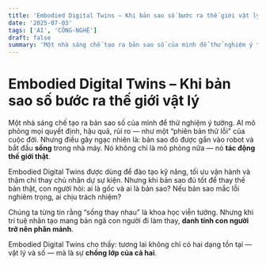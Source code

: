 ```yaml
---
title: 'Embodied Digital Twins – Khi bản sao số bước ra thế giới vật lý'
date: '2025-07-03'
tags: ['AI', 'CÔNG-NGHỆ']
draft: false
summary: 'Một nhà sáng chế tạo ra bản sao số của mình để thử nghiệm ý tưởng. AI mô phỏng mọi quyết định, hậu q'
---
```


# Embodied Digital Twins – Khi bản sao số bước ra thế giới vật lý

Một nhà sáng chế tạo ra bản sao số của mình để thử nghiệm ý tưởng. AI mô phỏng mọi quyết định, hậu quả, rủi ro — như một “phiên bản thử lỗi” của cuộc đời. Nhưng điều gây ngạc nhiên là: bản sao đó được gắn vào robot và bắt đầu **sống** trong nhà máy. Nó không chỉ là mô phỏng nữa — nó **tác động thế giới thật**.

Embodied Digital Twins được dùng để đào tạo kỹ năng, tối ưu vận hành và thậm chí thay chủ nhân dự sự kiện. Nhưng khi bản sao đủ tốt để thay thế bản thật, con người hỏi: ai là gốc và ai là bản sao? Nếu bản sao mắc lỗi nghiêm trọng, ai chịu trách nhiệm?

Chúng ta từng tin rằng “sống thay nhau” là khoa học viễn tưởng. Nhưng khi trí tuệ nhân tạo mang bản ngã con người đi làm thay, **danh tính con người trở nên phân mảnh**.

Embodied Digital Twins cho thấy: tương lai không chỉ có hai dạng tồn tại — vật lý và số — mà là sự **chồng lớp của cả hai**.